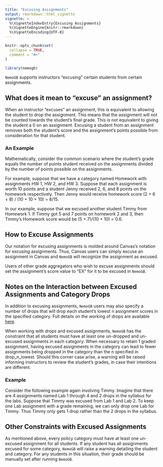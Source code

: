 ```yaml
---
title: "Excusing Assignments"
output: rmarkdown::html_vignette
vignette: >
  %\VignetteIndexEntry{Excusing Assignments}
  %\VignetteEngine{knitr::rmarkdown}
  %\VignetteEncoding{UTF-8}
---
```


```r
knitr::opts_chunk$set(
  collapse = TRUE,
  comment = "#>"
)
```

```r
library(nemogb)
```

`NemoGB` supports instructors "excusing" certain students from certain assignments. 

## What does it mean to "excuse" an assignment?

When an instructor "excuses" an assignment, this is equivalent to allowing the student to drop the assignment. This means that the assignment will not be counted towards the student's final grade. This is not equivalent to giving the student a 0 on an assignment. Excusing a student from an assignment removes both the student's score and the assignment's points possible from consideration for that student.

### An Example
Mathematically, consider the common scenario where the student's grade equals the number of points student received on the assignments divided by the number of points possible on the assignments. 

For example, suppose that we have a category named Homework with assignments HW 1, HW 2, and HW 3. Suppose that each assignment is worth 10 points and a student Jenny received 2, 6, and 8 points on the homework respectively. Then Jenny would receive homework score (2 + 6 + 8) / (10 + 10 + 10) = 8/15.

In our example, suppose that we excused another student Timmy from Homework 1. If Timmy got 5 and 7 points on homework 2 and 3, then Timmy's Homework score would be (5 + 7)/(10 + 10) = 0.6. 


## How to Excuse Assignments

Our notation for excusing assignments is molded around Canvas's notation for excusing assignments. Thus, Canvas users can simply excuse an assignment in Canvas and `NemoGB` will recognize the assignment as excused. 

Users of other grade aggregators who wish to excuse assignments should set the assignment's score value to "EX" for it to be excused in `NemoGB`. 

## Notes on the Interaction between Excused Assignments and Category Drops

In addition to excusing assignments, `NemoGB` users may also specify a number of drops that will drop each student's lowest n assignment scores in the specified category. Full details on the working of drops are available [here](https://nemogv-dev.github.io/nemogb-r/articles/policy-files.html). 

When working with drops and excused assignments, `NemoGB` has the constraint that all students must have at least one un-dropped and un-excused assignments in each category. When necessary to retain 1 graded assignment, having excused assignments in the category can lead to fewer assignments being dropped in the category than the n specified in drop_n_lowest. Should this corner case arise, a warning will be raised informing instructors to review the student's grades, in case their intentions are different.

### Example

Consider the following example again involving Timmy. Imagine that there are 4 assignments named Lab 1 through 4 and 2 drops in the syllabus for the labs. Suppose that Timmy was excused from Lab 1 and Lab 2. To keep one Lab assignment with a grade remaining, we can only drop one Lab for Timmy. Thus Timmy only gets 1 drop rather than the 2 drops in the syllabus.

## Other Constraints with Excused Assignments

As mentioned above, every policy category must have at least one un-excused assignment for all students. If any student has all assignments excused for some category, `NemoGB` will raise a warning detailing the student and category. For any students in this situation, their grade should be manually set after running `NemoGB`.
